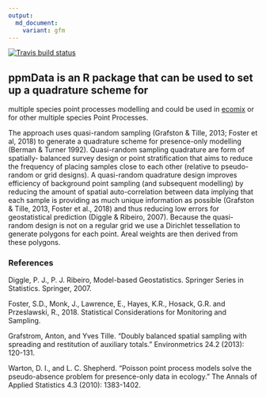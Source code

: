 ```yaml
---
output:
  md_document:
    variant: gfm
---
```


[![Travis build status](https://travis-ci.org/skiptoniam/ppmData.svg?branch=master)](https://travis-ci.org/skiptoniam/ppmData)
  
## ppmData is an R package that can be used to set up a quadrature scheme for 
multiple species point processes modelling and could be used in 
[ecomix](https://github.com/skiptoniam/ecomix) or for other multiple species 
Point Processes.

The approach uses quasi-random sampling (Grafston & Tille, 2013; Foster et
al, 2018) to generate a quadrature scheme for presence-only modelling 
(Berman & Turner 1992). Quasi-random sampling quadrature are form of spatially-
balanced survey design or point stratification that aims to reduce the frequency
of placing samples close to each other (relative to pseudo-random or grid 
designs). A quasi-random quadrature design improves efficiency of background 
point sampling (and subsequent modelling) by reducing the amount of spatial 
auto-correlation between data implying that each sample is providing as much 
unique information as possible (Grafston & Tille, 2013, Foster et al., 2018)
and thus reducing low errors for geostatistical prediction (Diggle & Ribeiro,
2007). Because the quasi-random design is not on a regular grid we use a 
Dirichlet tessellation to generate polygons for each point. Areal weights are 
then derived from these polygons.

### References 

Diggle, P. J., P. J. Ribeiro, Model-based Geostatistics. Springer Series in 
Statistics. Springer, 2007.

Foster, S.D., Monk, J., Lawrence, E., Hayes, K.R., Hosack, G.R. and Przeslawski,
R., 2018. Statistical Considerations for Monitoring and Sampling.

Grafstrom, Anton, and Yves Tille. "Doubly balanced spatial sampling with 
spreading and restitution of auxiliary totals." Environmetrics 24.2 (2013): 120-131.

Warton, D. I., and L. C. Shepherd. "Poisson point process models solve the 
pseudo-absence problem for presence-only data in ecology." The Annals of Applied
Statistics 4.3 (2010): 1383-1402.
